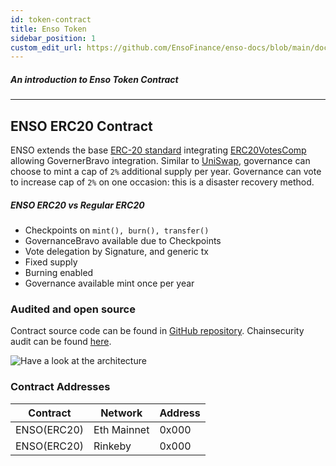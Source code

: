 ```yaml
---
id: token-contract
title: Enso Token
sidebar_position: 1
custom_edit_url: https://github.com/EnsoFinance/enso-docs/blob/main/docs/smart-contracts/token/token-contract.mdx
---
```



##### An introduction to Enso Token Contract
---

## ENSO ERC20 Contract

ENSO extends the base [ERC-20 standard](https://eips.ethereum.org/EIPS/eip-20) integrating [ERC20VotesComp](https://github.com/OpenZeppelin/openzeppelin-contracts/blob/master/contracts/token/ERC20/extensions/ERC20VotesComp.sol) allowing GovernerBravo integration.  Similar to [UniSwap](https://etherscan.io/address/0x1f9840a85d5af5bf1d1762f925bdaddc4201f984), governance can choose to mint a cap of `2%` additional supply per year.  Governance can vote to increase cap of `2%` on one occasion: this is a disaster recovery method.


##### ENSO ERC20 vs Regular ERC20
- Checkpoints on `mint(), burn(), transfer()`
- GovernanceBravo available due to Checkpoints
- Vote delegation by Signature, and generic tx
- Fixed supply
- Burning enabled
- Governance available mint once per year


### Audited and open source

Contract source code can be found in [GitHub repository](https://github.com/EnsoFinance/ENSO-ETH-Token).
Chainsecurity audit can be found [here](https://github.com/EnsoFinance/ENSO-ETH-Token/blob/main/audits/ChainSecurity_EnsoLabs_Enso_Token_audit.pdf).

![Have a look at the architecture](https://raw.githubusercontent.com/EnsoFinance/ENSO-ETH-Token/main/architecture/architecture.png?token=AR3VNP3FS7DKJ7QYEEFWGYLBS7EOS)




### Contract Addresses

| **Contract** | **Network**    | **Address**                                |
| ------------ | -------------- | ------------------------------------------ |
| ENSO(ERC20)        | Eth Mainnet    | 0x000 |
| ENSO(ERC20)        | Rinkeby        | 0x000 |
